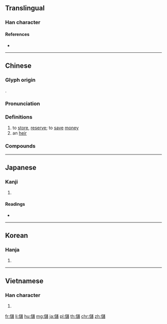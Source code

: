 {{also|储}}
==Translingual==

===Han character===
{{Han char|rn=9|rad=人|as=16|sn=18|four=24260|canj=OYRA|ids=⿰亻諸}}

====References====
* {{Han ref|kx=0121.200|dkj=01284|dj=0256.060|hdz=10235.090|uh=5132|ud=20786|bh=C078|bd=49272}}

----

==Chinese==
{{zh-forms|s=储}}

===Glyph origin===
{{Han etym}}
{{Han compound|人|諸|c1=s|c2=p|ls=psc}}.

===Pronunciation===
{{zh-pron
|m=儲
|c=cyu5,cyu4,cyu1
|h=pfs=chhù
|mn=tû
|mc=y
|oc=y
|cat=v,n
}}

===Definitions===
{{zh-hanzi}}

# to [[store]], [[reserve]]; to [[save]] [[money]]
# an [[heir]]

===Compounds===
{{der3
|{{zh-l|儲藏室}}
|{{zh-l|儲蓄|save, store, put aside, deposit (money)}}
|{{zh-l|儲存|save, store, put aside (objects)}}
|{{zh-l|儲水库|storage tank for water, reservoir}}
|{{zh-l|儲君|heir to the throne}}
|{{zh-l|王儲}}
}}

----

==Japanese==

===Kanji===
{{ja-kanji|grade=|rs=人16}}

# {{defn|lang=ja|sort=人16}}

====Readings====
* {{ja-readings|on=[[ちょ]] (cho)|kun=[[そえ]] (soe), [[たくわえる]] (takuwaeru), [[もうける]] (moukeru)}}

----

==Korean==

===Hanja===
{{ko-hanja|hangeul=저|rv=jeo|mr=chŏ}}

# {{defn|lang=ko|sort=人16}}

----

==Vietnamese==

===Han character===
{{vi-hantu|[[trữ]], [[trừ]]|rs=人16}}

# {{defn|lang=vi|sort=人16}}

[[fr:儲]]
[[li:儲]]
[[hu:儲]]
[[mg:儲]]
[[ja:儲]]
[[pl:儲]]
[[th:儲]]
[[chr:儲]]
[[zh:儲]]